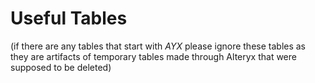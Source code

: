 # Useful Tables








(if there are any tables that start with *AYX* please ignore these tables as they are artifacts of temporary tables made through Alteryx that were supposed to be deleted)
